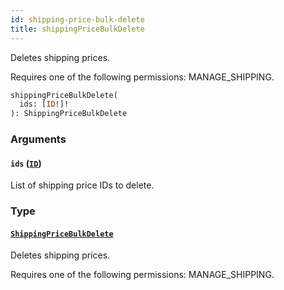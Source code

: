 ```yaml
---
id: shipping-price-bulk-delete
title: shippingPriceBulkDelete
---
```



Deletes shipping prices. 

Requires one of the following permissions: MANAGE_SHIPPING.

```graphql
shippingPriceBulkDelete(
  ids: [ID!]!
): ShippingPriceBulkDelete
```


### Arguments

#### `ids` ([`ID`](../../../developer/api-reference/scalars/id))

List of shipping price IDs to delete.


### Type

#### [`ShippingPriceBulkDelete`](../../../developer/api-reference/objects/shipping-price-bulk-delete) 

Deletes shipping prices. 

Requires one of the following permissions: MANAGE_SHIPPING.





